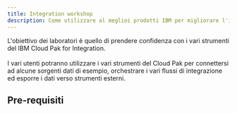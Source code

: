 ```yaml
---
title: Integration workshop
description: Come utilizzare al meglioi prodotti IBM per migliorare l'integrazione e l'esposizione dei propri servizi
---
```


<PageDescription>

L'obiettivo dei laboratori è quello di prendere confidenza con i vari strumenti del IBM Cloud Pak for Integration.
<br></br>
I vari utenti potranno utilizzare i vari strumenti del Cloud Pak per connettersi ad alcune sorgenti dati di esempio, orchestrare i vari flussi di integrazione ed esporre i dati verso strumenti esterni.


</PageDescription>

## Pre-requisiti



